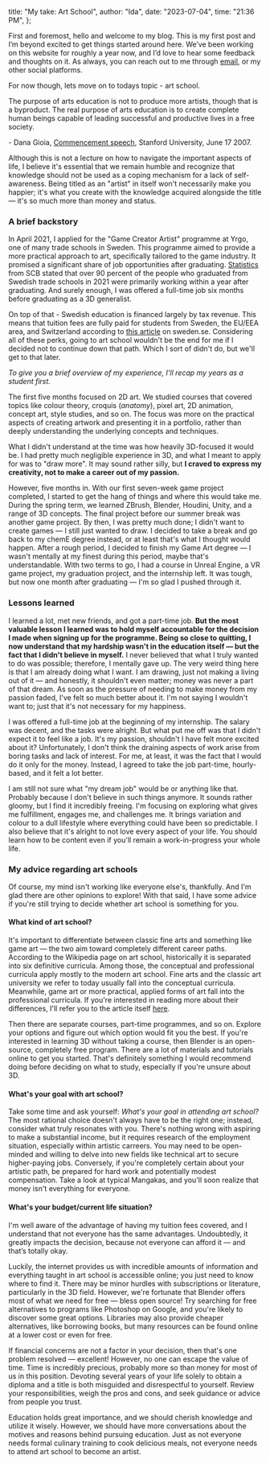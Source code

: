 
  title: "My take: Art School",
  author: "Ida",
  date: "2023-07-04",
  time: "21:36 PM",
};

First and foremost, hello and welcome to my blog. This is my first post and I’m beyond excited to get things started around here. 
We’ve been working on this website for roughly a year now, and I’d love to hear some feedback and thoughts on it. As always, you 
can reach out to me through [email](/contact), or my other social platforms.

For now though, lets move on to todays topic - art school. 

<QuoteBlock>
The purpose of arts education is not to produce more artists, though that is a byproduct. The real purpose of arts education is 
to create complete human beings capable of leading successful and productive lives in a free society.
</QuoteBlock>

\- Dana Gioia, [Commencement speech](https://news.Stanford.edu/2007/06/17/gioia-graduates-trade-easy-pleasures-complex-challenging-ones/), 
Stanford University, June 17 2007.

Although this is not a lecture on how to navigate the important aspects of life, I believe it's essential that we remain humble and
recognize that knowledge should not be used as a coping mechanism for a lack of self-awareness. Being titled as an "artist" in itself 
won't necessarily make you happier; it's what you create with the knowledge acquired alongside the title — it's so much more than 
money and status.

### A brief backstory
In April 2021, I applied for the "Game Creator Artist" programme at Yrgo, one of many trade schools in Sweden. This programme aimed 
to provide a more practical approach to art, specifically tailored to the game industry. It promised a significant share of job 
opportunities after graduating. [Statistics](https://www.scb.se/hitta-statistik/statistik-efter-amne/utbildning-och-forskning/befolkningens-utbildning/intradet-pa-arbetsmarknaden/pong/statistiknyhet/intradet-pa-arbetsmarknaden-efter-yrkeshogskolan/) from SCB stated that over 90 percent of the people who 
graduated from Swedish trade schools in 2021 were primarily working within a year after 
graduating. And surely enough, I was offered a full-time job six months before graduating as a 3D generalist.

On top of that - Swedish education is financed largely by tax revenue. This means that tuition fees are fully paid for students 
from Sweden, the EU/EEA area, and Switzerland according to [this article](https://sweden.se/work-business/study-research/higher-education) on sweden.se. Considering all of these perks, going to art 
school wouldn't be the end for me if I decided not to continue down that path. Which I sort of didn't do, but we'll get to that later.

*To give you a brief overview of my experience, I'll recap my years as a student first.*

The first five months focused on 2D art. We studied courses that covered topics like colour theory, croquis (*anatomy*), pixel art, 
2D animation, concept art, style studies, and so on. The focus was more on the practical aspects of creating artwork and presenting 
it in a portfolio, rather than deeply understanding the underlying concepts and techniques.

What I didn't understand at the time was how heavily 3D-focused it would be. I had pretty much negligible experience in 3D, 
and what I meant to apply for was to "draw more". It may sound rather silly, but **I craved to express my creativity, not to make a 
career out of my passion.**

However, five months in. With our first seven-week game project completed, I started to get the hang of things and where this 
would take me. During the spring term, we learned ZBrush, Blender, Houdini, Unity, and a range of 3D concepts. The final project 
before our summer break was another game project. By then, I was pretty much done; I didn't want to create games — I still just 
wanted to draw. I decided to take a break and go back to my chemE degree instead, or at least that's what I thought would happen. 
After a rough period, I decided to finish my Game Art degree — I wasn't mentally at my finest during this period, maybe that's 
understandable. With two terms to go, I had a course in Unreal Engine, a VR game project, my graduation project, and the internship 
left. It was tough, but now one month after graduating — I'm so glad I pushed through it.

### Lessons learned
I learned a lot, met new friends, and got a part-time job. **But the most valuable lesson I learned was to hold myself accountable 
for the decision I made when signing up for the programme. Being so close to quitting, I now understand that my hardship wasn't in 
the education itself — but the fact that I didn't believe in myself.** I never believed that what I truly wanted to do was possible; 
therefore, I mentally gave up. The very weird thing here is that I am already doing what I want. I am drawing, just not making a 
living out of it — and honestly, it shouldn't even matter; money was never a part of that dream. As soon as the pressure of needing 
to make money from my passion faded, I've felt so much better about it. I'm not saying I wouldn't want to; just that it's not 
necessary for my happiness.

I was offered a full-time job at the beginning of my internship. The salary was decent, and the tasks were alright. But what put me 
off was that I didn't expect it to feel like a job. It's my passion, shouldn't I have felt more excited about it? Unfortunately, 
I don't think the draining aspects of work arise from boring tasks and lack of interest. For me, at least, it was the fact that I 
would do it only for the money. Instead, I agreed to take the job part-time, hourly-based, and it felt a lot better.

I am still not sure what "my dream job" would be or anything like that. Probably because I don't believe in such things anymore. 
It sounds rather gloomy, but I find it incredibly freeing. I'm focusing on exploring what gives me fulfillment, engages me, and 
challenges me. It brings variation and colour to a dull lifestyle where everything could have been so predictable. I also believe that 
it's alright to not love every aspect of your life. You should learn how to be content even if you'll remain a work-in-progress your whole 
life.

### My advice regarding art schools
Of course, my mind isn't working like everyone else's, thankfully. And I'm glad there are other opinions to explore! With that said, 
I have some advice if you're still trying to decide whether art school is something for you.

#### What kind of art school? 
It's important to differentiate between classic fine arts and something like game art — the two aim toward 
completely different career paths. According to the Wikipedia page on art school, historically it is separated into six definitive 
curricula. Among those, the conceptual and professional curricula apply mostly to the modern art school. Fine arts and the classic 
art university we refer to today usually fall into the conceptual curricula. Meanwhile, game art or more practical, applied 
forms of art fall into the professional curricula. If you're interested in reading more about their differences, I'll refer you to 
the article itself [here](https://en.wikipedia.org/wiki/Art_school).

Then there are separate courses, part-time programmes, and so on. Explore your options and figure out which option would fit you the 
best. If you're interested in learning 3D without taking a course, then Blender is an open-source, completely free program. There 
are a lot of materials and tutorials online to get you started. That's definitely something I would recommend doing before deciding on 
what to study, especially if you're unsure about 3D.

#### What's your goal with art school? 

Take some time and ask yourself: *What's your goal in attending art school?* The most rational choice 
doesn't always have to be the right one; instead, consider what truly resonates with you. There's nothing wrong with aspiring to make 
a substantial income, but it requires research of the employment situation, especially within artistic carreers. You may need to be 
open-minded and willing to delve into new fields like technical art to secure higher-paying jobs. Conversely, if you're completely 
certain about your artistic path, be prepared for hard work and potentially modest compensation. Take a look at typical Mangakas, 
and you'll soon realize that money isn't everything for everyone.

#### What's your budget/current life situation? 

I'm well aware of the advantage of having my tuition fees covered, and I understand that 
not everyone has the same advantages. Undoubtedly, it greatly impacts the decision, because not everyone can afford it — 
and that’s totally okay. 

Luckily, the internet provides us with incredible amounts of information and everything taught in art school is accessible online; you 
just need to know where to find it. There may be minor hurdles with subscriptions or literature, particularly in the 3D field. However, 
we're fortunate that Blender offers most of what we need for free — bless open source! Try searching for free alternatives to programs 
like Photoshop on Google, and you're likely to discover some great options. Libraries may also provide cheaper alternatives, like 
borrowing books, but many resources can be found online at a lower cost or even for free.

If financial concerns are not a factor in your decision, then that's one problem resolved — excellent! However, no one can escape the 
value of time. Time is incredibly precious, probably more so than money for most of us in this position. Devoting several 
years of your life solely to obtain a diploma and a title is both misguided and disrespectful to yourself. Review your 
responsibilities, weigh the pros and cons, and seek guidance or advice from people you trust.

Education holds great importance, and we should cherish knowledge and utilize it wisely. However, we should have more conversations 
about the motives and reasons behind pursuing education. Just as not everyone needs formal culinary training to cook delicious meals, 
not everyone needs to attend art school to become an artist.
